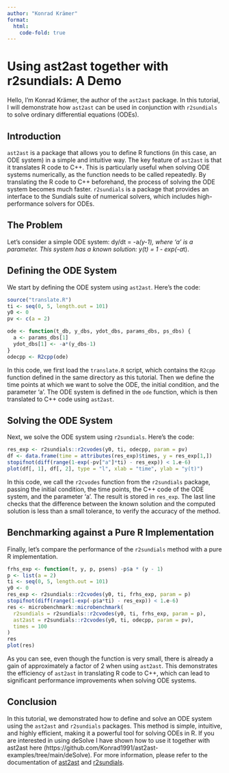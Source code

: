 ```yaml
---
author: "Konrad Krämer"
format: 
  html:
    code-fold: true
---
```



# Using ast2ast together with r2sundials: A Demo

Hello, I'm Konrad Krämer, the author of the `ast2ast` package.
In this tutorial, I will demonstrate how `ast2ast` can be used in conjunction with `r2sundials`
to solve ordinary differential equations (ODEs).

## Introduction

`ast2ast` is a package that allows you to define R functions (in this case, an ODE system) 
in a simple and intuitive way. 
The key feature of `ast2ast` is that it translates R code to C++.
This is particularly useful when solving ODE systems numerically,
as the function needs to be called repeatedly.
By translating the R code to C++ beforehand, the process of
solving the ODE system becomes much faster.
`r2sundials` is a package that provides an interface
to the Sundials suite of numerical solvers, which includes high-performance solvers for ODEs.

## The Problem

Let's consider a simple ODE system: dy/dt = -a*(y-1), where 'a' is a parameter.
This system has a known solution: y(t) = 1 - exp(-a*t).

## Defining the ODE System

We start by defining the ODE system using `ast2ast`. Here's the code:

```r
source("translate.R")
ti <- seq(0, 5, length.out = 101)
y0 <- 0
pv <- c(a = 2)

ode <- function(t_db, y_dbs, ydot_dbs, params_dbs, ps_dbs) {
  a <- params_dbs[1]
  ydot_dbs[1] <- -a*(y_dbs-1)
}
odecpp <- R2cpp(ode)
```

In this code, we first load the `translate.R` script, which contains the `R2cpp`
function defined in the same directory as this tutorial.
Then we define the time points at which we want to solve the ODE, the initial condition, 
and the parameter 'a'.
The ODE system is defined in the `ode` function, which is then translated to C++ code using `ast2ast`.

## Solving the ODE System

Next, we solve the ODE system using `r2sundials`. Here's the code:

```r
res_exp <- r2sundials::r2cvodes(y0, ti, odecpp, param = pv)
df <- data.frame(time = attributes(res_exp)$times, y = res_exp[1,])
stopifnot(diff(range(1-exp(-pv["a"]*ti) - res_exp)) < 1.e-6) 
plot(df[, 1], df[, 2], type = "l", xlab = "time", ylab = "y(t)")
```

In this code, we call the `r2cvodes` function from the `r2sundials` package,
passing the initial condition, the time points,
the C++ code of the ODE system, and the parameter 'a'.
The result is stored in `res_exp`.
The last line checks that the difference between the known solution and the computed solution
is less than a small tolerance, to verify the accuracy of the method.

## Benchmarking against a Pure R Implementation

Finally, let's compare the performance of the `r2sundials` method with a pure R implementation.

```r
frhs_exp <- function(t, y, p, psens) -p$a * (y - 1)
p <- list(a = 2)
ti <- seq(0, 5, length.out = 101)
y0 <- 0
res_exp <- r2sundials::r2cvodes(y0, ti, frhs_exp, param = p)
stopifnot(diff(range(1-exp(-p$a*ti) - res_exp)) < 1.e-6)
res <- microbenchmark::microbenchmark(
  r2sundials = r2sundials::r2cvodes(y0, ti, frhs_exp, param = p),
  ast2ast = r2sundials::r2cvodes(y0, ti, odecpp, param = pv),
  times = 100
)
res
plot(res)

```

As you can see, even though the function is very small, 
there is already a gain of approximately a factor of 2 when using `ast2ast`.
This demonstrates the efficiency of `ast2ast` in translating R code to C++,
which can lead to significant performance improvements when solving ODE systems.

## Conclusion

In this tutorial, we demonstrated how to define and solve an ODE system
using the `ast2ast` and `r2sundials` packages.
This method is simple, intuitive, and highly efficient, making it a powerful tool for solving ODEs in R.
If you are interested in using deSolve I have shown how to use it together with
ast2ast here (https://github.com/Konrad1991/ast2ast-examples/tree/main/deSolve).
For more information, please refer to the documentation 
of [ast2ast](https://github.com/Konrad1991/ast2ast) and [r2sundials](https://github.com/sgsokol/r2sundials).


